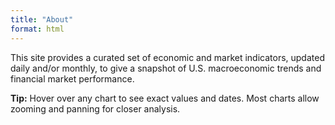 ```yaml
---
title: "About"
format: html
---
```


This site provides a curated set of economic and market indicators, updated daily and/or monthly, to give a snapshot of U.S. macroeconomic trends and financial market performance.

**Tip:** Hover over any chart to see exact values and dates. Most charts allow zooming and panning for closer analysis.

